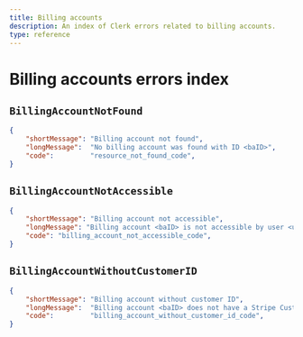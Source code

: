 ```yaml
---
title: Billing accounts
description: An index of Clerk errors related to billing accounts.
type: reference
---
```


# Billing accounts errors index

## `BillingAccountNotFound`

```json
{
    "shortMessage": "Billing account not found",
    "longMessage":  "No billing account was found with ID <baID>",
    "code":         "resource_not_found_code",
}
```

## `BillingAccountNotAccessible`

```json
{
    "shortMessage": "Billing account not accessible",
    "longMessage": "Billing account <baID> is not accessible by user <userID>",
    "code": "billing_account_not_accessible_code",
}
```

## `BillingAccountWithoutCustomerID`

```json
{
    "shortMessage": "Billing account without customer ID",
    "longMessage":  "Billing account <baID> does not have a Stripe Customer ID",
    "code":         "billing_account_without_customer_id_code",
}
```
